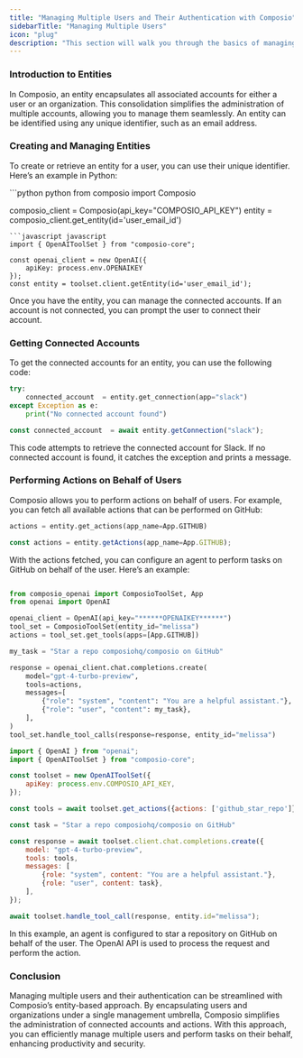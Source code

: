 ```yaml
---
title: "Managing Multiple Users and Their Authentication with Composio"
sidebarTitle: "Managing Multiple Users"
icon: "plug"
description: "This section will walk you through the basics of managing multiple users and their authentication using Composio."
---
```


### Introduction to Entities

In Composio, an entity encapsulates all associated accounts for either a user or an organization. This consolidation simplifies the administration of multiple accounts, allowing you to manage them seamlessly. An entity can be identified using any unique identifier, such as an email address.

### Creating and Managing Entities

To create or retrieve an entity for a user, you can use their unique identifier. Here’s an example in Python:

<CodeGroup>
```python python
from composio import Composio

composio_client = Composio(api_key="COMPOSIO_API_KEY")
entity = composio_client.get_entity(id='user_email_id')
```
```javascript javascript
import { OpenAIToolSet } from "composio-core";

const openai_client = new OpenAI({
    apiKey: process.env.OPENAIKEY
});
const entity = toolset.client.getEntity(id='user_email_id');
```
</CodeGroup>

Once you have the entity, you can manage the connected accounts. If an account is not connected, you can prompt the user to connect their account.

### Getting Connected Accounts

To get the connected accounts for an entity, you can use the following code:
<CodeGroup>
```python python
try:
    connected_account  = entity.get_connection(app="slack")
except Exception as e:
    print("No connected account found")
```
```javascript javascript
const connected_account  = await entity.getConnection("slack");
```
</CodeGroup>
This code attempts to retrieve the connected account for Slack. If no connected account is found, it catches the exception and prints a message.

### Performing Actions on Behalf of Users

Composio allows you to perform actions on behalf of users. For example, you can fetch all available actions that can be performed on GitHub:
<CodeGroup>
```python python
actions = entity.get_actions(app_name=App.GITHUB)
```
```javascript javascript
const actions = entity.getActions(app_name=App.GITHUB);
```
</CodeGroup>

With the actions fetched, you can configure an agent to perform tasks on GitHub on behalf of the user. Here’s an example:
<CodeGroup>
```python python

from composio_openai import ComposioToolSet, App
from openai import OpenAI

openai_client = OpenAI(api_key="******OPENAIKEY******")
tool_set = ComposioToolSet(entity_id="melissa")
actions = tool_set.get_tools(apps=[App.GITHUB])

my_task = "Star a repo composiohq/composio on GitHub"

response = openai_client.chat.completions.create(
    model="gpt-4-turbo-preview",
    tools=actions,
    messages=[
        {"role": "system", "content": "You are a helpful assistant."},
        {"role": "user", "content": my_task},
    ],
)
tool_set.handle_tool_calls(response=response, entity_id="melissa")
```
```javascript javascript
import { OpenAI } from "openai";
import { OpenAIToolSet } from "composio-core";

const toolset = new OpenAIToolSet({
    apiKey: process.env.COMPOSIO_API_KEY,
});

const tools = await toolset.get_actions({actions: ['github_star_repo']})

const task = "Star a repo composiohq/composio on GitHub"

const response = await toolset.client.chat.completions.create({
    model: "gpt-4-turbo-preview",
    tools: tools,
    messages: [
        {role: "system", content: "You are a helpful assistant."},
        {role: "user", content: task},
    ],
});

await toolset.handle_tool_call(response, entity.id="melissa");
```
</CodeGroup>

In this example, an agent is configured to star a repository on GitHub on behalf of the user. The OpenAI API is used to process the request and perform the action.

### Conclusion

Managing multiple users and their authentication can be streamlined with Composio’s entity-based approach. By encapsulating users and organizations under a single management umbrella, Composio simplifies the administration of connected accounts and actions. With this approach, you can efficiently manage multiple users and perform tasks on their behalf, enhancing productivity and security.
